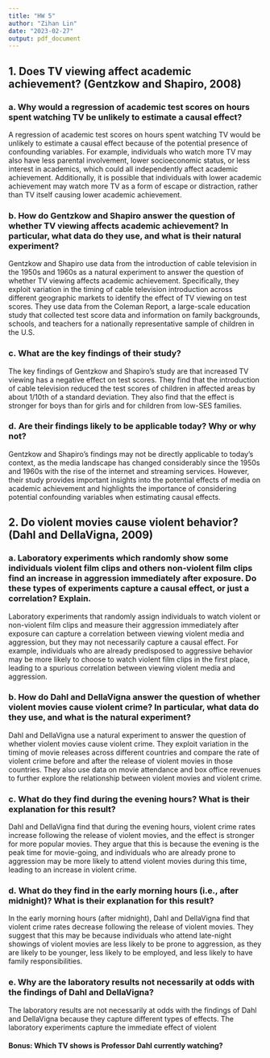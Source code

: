 ```yaml
---
title: "HW 5"
author: "Zihan Lin"
date: "2023-02-27"
output: pdf_document
---
```


## 1. Does TV viewing affect academic achievement? (Gentzkow and Shapiro, 2008)

### a. Why would a regression of academic test scores on hours spent watching TV be unlikely to estimate a causal effect?

A regression of academic test scores on hours spent watching TV would be unlikely to estimate a causal effect because of the potential presence of confounding variables. For example, individuals who watch more TV may also have less parental involvement, lower socioeconomic status, or less interest in academics, which could all independently affect academic achievement. Additionally, it is possible that individuals with lower academic achievement may watch more TV as a form of escape or distraction, rather than TV itself causing lower academic achievement.

### b. How do Gentzkow and Shapiro answer the question of whether TV viewing affects academic achievement? In particular, what data do they use, and what is their natural experiment?

Gentzkow and Shapiro use data from the introduction of cable television in the 1950s and 1960s as a natural experiment to answer the question of whether TV viewing affects academic achievement. Specifically, they exploit variation in the timing of cable television introduction across different geographic markets to identify the effect of TV viewing on test scores. They use data from the Coleman Report, a large-scale education study that collected test score data and information on family backgrounds, schools, and teachers for a nationally representative sample of children in the U.S.

### c. What are the key findings of their study?

The key findings of Gentzkow and Shapiro's study are that increased TV viewing has a negative effect on test scores. They find that the introduction of cable television reduced the test scores of children in affected areas by about 1/10th of a standard deviation. They also find that the effect is stronger for boys than for girls and for children from low-SES families.


### d. Are their findings likely to be applicable today? Why or why not?

Gentzkow and Shapiro's findings may not be directly applicable to today's context, as the media landscape has changed considerably since the 1950s and 1960s with the rise of the internet and streaming services. However, their study provides important insights into the potential effects of media on academic achievement and highlights the importance of considering potential confounding variables when estimating causal effects.


## 2. Do violent movies cause violent behavior? (Dahl and DellaVigna, 2009)

### a. Laboratory experiments which randomly show some individuals violent film clips and others non-violent film clips find an increase in aggression immediately after exposure. Do these types of experiments capture a causal effect, or just a correlation? Explain.

Laboratory experiments that randomly assign individuals to watch violent or non-violent film clips and measure their aggression immediately after exposure can capture a correlation between viewing violent media and aggression, but they may not necessarily capture a causal effect. For example, individuals who are already predisposed to aggressive behavior may be more likely to choose to watch violent film clips in the first place, leading to a spurious correlation between viewing violent media and aggression.

### b. How do Dahl and DellaVigna answer the question of whether violent movies cause violent crime? In particular, what data do they use, and what is the natural experiment?

 Dahl and DellaVigna use a natural experiment to answer the question of whether violent movies cause violent crime. They exploit variation in the timing of movie releases across different countries and compare the rate of violent crime before and after the release of violent movies in those countries. They also use data on movie attendance and box office revenues to further explore the relationship between violent movies and violent crime.

### c. What do they find during the evening hours? What is their explanation for this result?

Dahl and DellaVigna find that during the evening hours, violent crime rates increase following the release of violent movies, and the effect is stronger for more popular movies. They argue that this is because the evening is the peak time for movie-going, and individuals who are already prone to aggression may be more likely to attend violent movies during this time, leading to an increase in violent crime.

### d. What do they find in the early morning hours (i.e., after midnight)? What is their explanation for this result?

In the early morning hours (after midnight), Dahl and DellaVigna find that violent crime rates decrease following the release of violent movies. They suggest that this may be because individuals who attend late-night showings of violent movies are less likely to be prone to aggression, as they are likely to be younger, less likely to be employed, and less likely to have family responsibilities.

### e. Why are the laboratory results not necessarily at odds with the findings of Dahl and DellaVigna?

The laboratory results are not necessarily at odds with the findings of Dahl and DellaVigna because they capture different types of effects. The laboratory experiments capture the immediate effect of violent

#### Bonus: Which TV shows is Professor Dahl currently watching?




